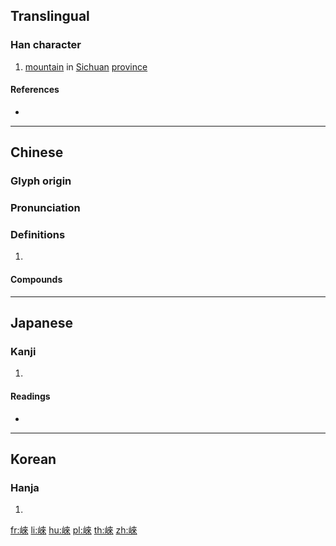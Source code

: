 {{also|崃}}
==Translingual==

===Han character===
{{Han char|rn=46|rad=山|as=08|sn=11|four=24798|canj=UDOO|ids=⿰山來}}

# [[mountain]] in [[Sichuan]] [[province]]

====References====
* {{Han ref|kx=0313.180|dkj=08168|dj=0614.140|hdz=10777.170|uh=5D0D|ud=23821|bh=D4FB|bd=54523}}

----

==Chinese==
{{zh-forms|s=崃}}

===Glyph origin===
{{Han etym}}

===Pronunciation===
{{zh-pron
|m=lái
|c=loi4
|mc=y
|oc=y
|cat=
}}

===Definitions===
{{zh-hanzi}}

# {{rfdef|zh}}

====Compounds====
{{zh-der|邛崍山|邛崍縣}}

----

==Japanese==

===Kanji===
{{ja-kanji|grade=|rs=山08}}

# {{defn|lang=ja|sort=山08}}

====Readings====
* {{ja-readings|on=[[らい]] (rai)|kun=}}

----

==Korean==

===Hanja===
{{ko-hanja|hangeul=래|rv=rae|mr=rae}}

# {{defn|lang=ko|sort=山08}}

[[fr:崍]]
[[li:崍]]
[[hu:崍]]
[[pl:崍]]
[[th:崍]]
[[zh:崍]]